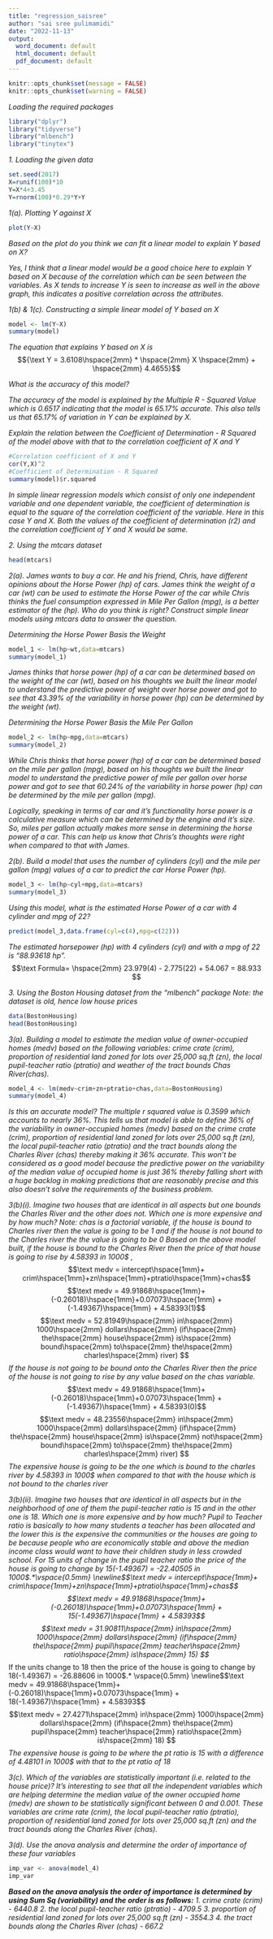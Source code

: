 ---
title: "regression_saisree"
author: "sai sree pulimamidi"
date: "2022-11-13"
output:
  word_document: default
  html_document: default
  pdf_document: default
---

```{r}
knitr::opts_chunk$set(message = FALSE)
knitr::opts_chunk$set(warning = FALSE)
```

*Loading the required packages*
```{r}
library("dplyr")
library("tidyverse")
library("mlbench")
library("tinytex")
```

*1. Loading the given data*
```{r}
set.seed(2017)
X=runif(100)*10 
Y=X*4+3.45 
Y=rnorm(100)*0.29*Y+Y
```

*1(a). Plotting Y against X*
```{r}
plot(Y~X)
```
*Based on the plot do you think we can fit a linear model to explain Y based on X?*\

*Yes, I think that a linear model would be a good choice here to explain Y based on X because of the correlation which can be seen between the variables. As X tends to increase Y is seen to increase as well in the above graph, this indicates a positive correlation across the attributes.*

*1(b) & 1(c). Constructing a simple linear model of Y based on X*
```{r}
model <- lm(Y~X)
summary(model)
```
*The equation that explains Y based on X is* \vspace{1mm}
\newline
$${\text Y = 3.6108\hspace{2mm} * \hspace{2mm} X \hspace{2mm} + \hspace{2mm} 4.4655}$$

*What is the accuracy of this model?*

*The accuracy of the model is explained by the Multiple R - Squared Value which is 0.6517 indicating that the model is 65.17% accurate. This also tells us that 65.17% of variation in Y can be explained by X.*

*Explain the relation between the Coefficient of Determination - R Squared of the model above with that to the correlation coefficient of X and Y*
```{r}
#Correlation coefficient of X and Y
cor(Y,X)^2
#Coefficient of Determination - R Squared
summary(model)$r.squared
```
*In simple linear regression models which consist of only one independent variable and one dependent variable, the coefficient of determination is equal to the square of the correlation coefficient of the variable. Here in this case Y and X. Both the values of the coefficient of determination (r2) and the correlation coefficient of Y and X would be same.*


*2. Using the mtcars dataset*
```{r}
head(mtcars)
```
*2(a). James wants to buy a car. He and his friend, Chris, have different opinions about the Horse Power (hp) of cars. James think the weight of a car (wt) can be used to estimate the Horse Power of the car while Chris thinks the fuel consumption expressed in Mile Per Gallon (mpg), is a better estimator of the (hp). Who do you think is right? Construct simple linear models using mtcars data to answer the question.*

*Determining the Horse Power Basis the Weight*
```{r}
model_1 <- lm(hp~wt,data=mtcars)
summary(model_1)
```
*James thinks that horse power (hp) of a car can be determined based on the weight of the car (wt), based on his thoughts we built the linear model to understand the predictive power of weight over horse power and got to see that 43.39% of the variability in horse power (hp) can be determined by the weight (wt).*


*Determining the Horse Power Basis the Mile Per Gallon*
```{r}
model_2 <- lm(hp~mpg,data=mtcars)
summary(model_2)
```
*While Chris thinks that horse power (hp) of a car can be determined based on the mile per gallon (mpg), based on his thoughts we built the linear model to understand the predictive power of mile per gallon over horse power and got to see that 60.24% of the variability in horse power (hp) can be determined by the mile per gallon (mpg).*

*Logically, speaking in terms of car and it's functionality horse power is a calculative measure which can be determined by the engine and it's size. So, miles per gallon actually makes more sense in determining the horse power of a car. This can help us know that Chris's thoughts were right when compared to that with James.*
\newline

*2(b). Build a model that uses the number of cylinders (cyl) and the mile per gallon (mpg) values of a car to predict the car Horse Power (hp).*
```{r}
model_3 <- lm(hp~cyl+mpg,data=mtcars)
summary(model_3)
```
*Using this model, what is the estimated Horse Power of a car with 4 cylinder and mpg of 22?*
```{r}
predict(model_3,data.frame(cyl=c(4),mpg=c(22)))
```
*The estimated horsepower (hp) with 4 cylinders (cyl) and with a mpg of 22 is "88.93618 hp".*
\newline
$$\text Formula= \hspace{2mm} 23.979(4) - 2.775(22) + 54.067 = 88.933 $$

*3. Using the Boston Housing dataset from the "mlbench" package*
\newline
*Note: the dataset is old, hence low house prices*
```{r}
data(BostonHousing)
head(BostonHousing)
```
*3(a). Building a model to estimate the median value of owner-occupied homes (medv) based on the following variables: crime crate (crim), proportion of residential land zoned for lots over 25,000 sq.ft (zn), the local pupil-teacher ratio (ptratio) and weather of the tract bounds Chas River(chas).*
```{r}
model_4 <- lm(medv~crim+zn+ptratio+chas,data=BostonHousing)
summary(model_4)
```
*Is this an accurate model?*\vspace{1mm}
\newline
*The multiple r squared value is 0.3599 which accounts to nearly 36%. This tells us that model is able to define 36% of the variability in owner-occupied homes (medv) based on the crime crate (crim), proportion of residential land zoned for lots over 25,000 sq.ft (zn), the local pupil-teacher ratio (ptratio) and the tract bounds along the Charles River (chas) thereby making it 36% accurate.*\vspace{0.5mm}
\newline
*This won't be considered as a good model because the predictive power on the variability of the median value of occupied home is just 36% thereby falling short with a huge backlog in making predictions that are reasonably precise and this also doesn't solve the requirements of the business problem.* \vspace{2mm}
\newline

*3(b)(i). Imagine two houses that are identical in all aspects but one bounds the Charles River and the other does not. Which one is more expensive and by how much?*\vspace{0.5mm}
\newline
*Note: chas is a factorial variable, if the house is bound to Charles river then the value is going to be 1 and if the house is not bound to the Charles river the the value is going to be 0*\vspace{0.5mm}
\newline
*Based on the above model built, if the house is bound to the Charles River then the price of that house is going to rise by 4.58393 in 1000$ ,*\vspace{0.5mm}
\newline
$$\text medv = intercept\hspace{1mm}+ crim\hspace{1mm}+zn\hspace{1mm}+ptratio\hspace{1mm}+chas$$
$$\text medv = 49.91868\hspace{1mm}+(-0.26018)\hspace{1mm}+0.07073\hspace{1mm} + (-1.49367)\hspace{1mm} + 4.58393(1)$$
$$\text medv =   52.81949\hspace{2mm} in\hspace{2mm} 1000\hspace{2mm} dollars\hspace{2mm} (if\hspace{2mm} the\hspace{2mm} house\hspace{2mm} is\hspace{2mm} bound\hspace{2mm} to\hspace{2mm} the\hspace{2mm} charles\hspace{2mm} river) $$
*If the house is not going to be bound onto the Charles River then the price of the house is not going to rise by any value based on the chas variable.*\vspace{0.5mm}
\newline
$$\text medv = 49.91868\hspace{1mm}+(-0.26018)\hspace{1mm}+0.07073\hspace{1mm} + (-1.49367)\hspace{1mm} + 4.58393(0)$$
$$\text medv =   48.23556\hspace{2mm} in\hspace{2mm} 1000\hspace{2mm} dollars\hspace{2mm} (if\hspace{2mm} the\hspace{2mm} house\hspace{2mm} is\hspace{2mm} not\hspace{2mm} bound\hspace{2mm} to\hspace{2mm} the\hspace{2mm} charles\hspace{2mm} river) $$
*The expensive house is going to be the one which is bound to the charles river by 4.58393 in 1000$ when compared to that with the house which is not bound to the charles river*\vspace{2mm}
\newline

*3(b)(ii). Imagine two houses that are identical in all aspects but in the neighborhood of one of them the pupil-teacher ratio is 15 and in the other one is 18. Which one is more expensive and by how much?*\vspace{0.5mm}
\newline
*Pupil to Teacher ratio is basically to how many students a teacher has been allocated and the lower this is the expensive the communities or the houses are going to be because people who are economically stable and above the median income class would want to have their children study in less crowded school.*\vspace{0.5mm}
\newline
*For 15 units of change in the pupil teacher ratio the price of the house is going to change by 15(-1.49367) = -22.40505 in 1000$.*\vspace{0.5mm}
\newline
$$\text medv = intercept\hspace{1mm}+ crim\hspace{1mm}+zn\hspace{1mm}+ptratio\hspace{1mm}+chas$$
$$\text medv = 49.91868\hspace{1mm}+(-0.26018)\hspace{1mm}+0.07073\hspace{1mm} + 15(-1.49367)\hspace{1mm} + 4.58393$$
$$\text medv =   31.90811\hspace{2mm} in\hspace{2mm} 1000\hspace{2mm} dollars\hspace{2mm} (if\hspace{2mm} the\hspace{2mm} pupil\hspace{2mm} teacher\hspace{2mm} ratio\hspace{2mm} is\hspace{2mm} 15) $$
*If the units change to 18 then the price of the house is going to change by 18(-1.49367) = -26.88606 in 1000$.* \vspace{0.5mm}
\newline
$$\text medv = 49.91868\hspace{1mm}+(-0.26018)\hspace{1mm}+0.07073\hspace{1mm} + 18(-1.49367)\hspace{1mm} + 4.58393$$
$$\text medv =   27.4271\hspace{2mm} in\hspace{2mm} 1000\hspace{2mm} dollars\hspace{2mm} (if\hspace{2mm} the\hspace{2mm} pupil\hspace{2mm} teacher\hspace{2mm} ratio\hspace{2mm} is\hspace{2mm} 18) $$
*The expensive house is going to be where the pt ratio is 15 with a difference of 4.48101 in 1000$ with that to the pt ratio of 18*\vspace{2mm}
\newline

*3(c). Which of the variables are statistically important (i.e. related to the house price)?*\vspace{0.5mm}
\newline
*It's interesting to see that all the independent variables which are helping determine the median value of the owner occupied home (medv) are shown to be statistically significant between 0 and 0.001. These variables are crime rate (crim), the local pupil-teacher ratio (ptratio), proportion of residential land zoned for lots over 25,000 sq.ft (zn) and the tract bounds along the Charles River (chas).*\vspace{2mm}
\newline

*3(d). Use the anova analysis and determine the order of importance of these four variables*
```{r}
imp_var <- anova(model_4)
imp_var
```
***Based on the anova analysis the order of importance is determined by using Sum Sq (variability) and the order is as follows:***\vspace{0.5mm}
\newline
*1. crime crate (crim) - 6440.8*\vspace{0.5mm}
\newline
*2. the local pupil-teacher ratio (ptratio) - 4709.5*\vspace{0.5mm}
\newline
*3. proportion of residential land zoned for lots over 25,000 sq.ft (zn) - 3554.3*\vspace{0.5mm}
\newline
*4. the tract bounds along the Charles River (chas) - 667.2*